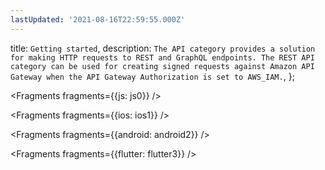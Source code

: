 ```yaml
---
lastUpdated: '2021-08-16T22:59:55.000Z'
---
```

  title: `Getting started`,
  description: `The API category provides a solution for making HTTP requests to REST and GraphQL endpoints. The REST API category can be used for creating signed requests against Amazon API Gateway when the API Gateway Authorization is set to AWS_IAM.`,
};


<Fragments fragments={{js: js0}} />


<Fragments fragments={{ios: ios1}} />


<Fragments fragments={{android: android2}} />


<Fragments fragments={{flutter: flutter3}} />

